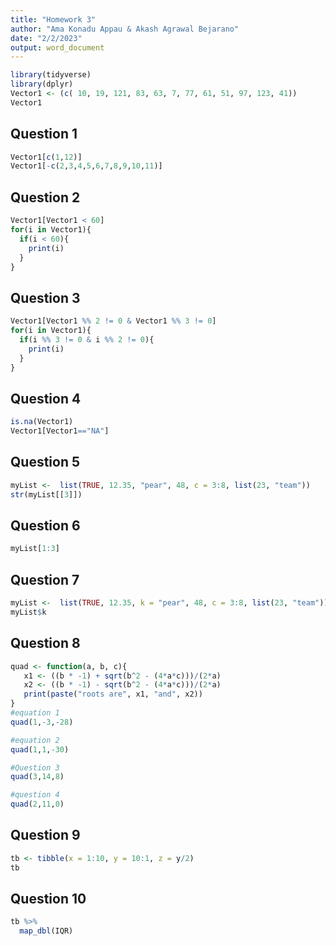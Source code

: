 ```yaml
---
title: "Homework 3"
author: "Ama Konadu Appau & Akash Agrawal Bejarano"
date: "2/2/2023"
output: word_document
---
```

```r
library(tidyverse)
library(dplyr)
Vector1 <- (c( 10, 19, 121, 83, 63, 7, 77, 61, 51, 97, 123, 41))
Vector1
```

## Question 1

```r
Vector1[c(1,12)]
Vector1[-c(2,3,4,5,6,7,8,9,10,11)]
```

## Question 2

```r
Vector1[Vector1 < 60]
for(i in Vector1){
  if(i < 60){
    print(i)
  }
}
```

## Question 3

```r
Vector1[Vector1 %% 2 != 0 & Vector1 %% 3 != 0]
for(i in Vector1){
  if(i %% 3 != 0 & i %% 2 != 0){
    print(i)
  }
}
```
## Question 4

```r
is.na(Vector1)
Vector1[Vector1=="NA"]
```
## Question 5

```r
myList <-  list(TRUE, 12.35, "pear", 48, c = 3:8, list(23, "team"))
str(myList[[3]])
```
## Question 6

```r
myList[1:3]
```
## Question 7

```r
myList <-  list(TRUE, 12.35, k = "pear", 48, c = 3:8, list(23, "team"))
myList$k
```

## Question 8

```r
quad <- function(a, b, c){
   x1 <- ((b * -1) + sqrt(b^2 - (4*a*c)))/(2*a)
   x2 <- ((b * -1) - sqrt(b^2 - (4*a*c)))/(2*a)
   print(paste("roots are", x1, "and", x2))
}
#equation 1
quad(1,-3,-28)

#equation 2
quad(1,1,-30)

#Question 3
quad(3,14,8)

#question 4
quad(2,11,0)
```

## Question 9

```r
tb <- tibble(x = 1:10, y = 10:1, z = y/2)
tb
```
## Question 10

```r
tb %>%
  map_dbl(IQR)
```

